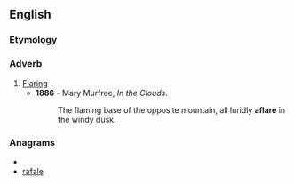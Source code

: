 ==English==

===Etymology===
{{prefix|a|flare}}

===Adverb===
{{en-adv}}

# [[flare|Flaring]]
#* '''1886''' - Mary Murfree, ''In the Clouds''.
#*: The flaming base of the opposite mountain, all luridly '''aflare''' in the windy dusk.

===Anagrams===
* {{alphagram|aaeflr}}
* [[rafale#English|rafale]]